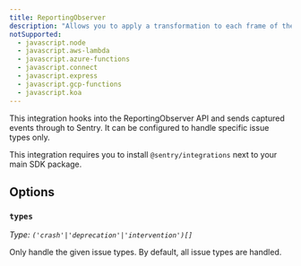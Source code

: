 ```yaml
---
title: ReportingObserver
description: "Allows you to apply a transformation to each frame of the stack trace."
notSupported:
  - javascript.node
  - javascript.aws-lambda
  - javascript.azure-functions
  - javascript.connect
  - javascript.express
  - javascript.gcp-functions
  - javascript.koa
---
```


This integration hooks into the ReportingObserver API and sends captured events through to Sentry. It can be configured to handle specific issue types only.

This integration requires you to install `@sentry/integrations` next to your main SDK package.

<PlatformContent includePath="configuration/reporting-observer" />

## Options

### `types`

_Type: `('crash'|'deprecation'|'intervention')[]`_

Only handle the given issue types. By default, all issue types are handled.
